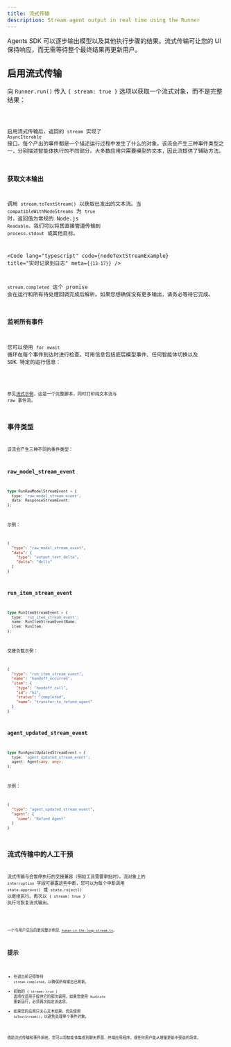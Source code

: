 ```yaml
---
title: 流式传输
description: Stream agent output in real time using the Runner
---
```



Agents SDK 可以逐步输出模型以及其他执行步骤的结果。流式传输可让您的 UI 保持响应，而无需等待整个最终结果再更新用户。

## 启用流式传输

向 `Runner.run()` 传入 `{ stream: true }` 选项以获取一个流式对象，而不是完整结果：

<Code lang="typescript" code={basicStreamingExample} title="启用流式传输" />

启用流式传输后，返回的 `stream` 实现了 `AsyncIterable` 接口。每个产出的事件都是一个描述运行过程中发生了什么的对象。该流会产生三种事件类型之一，分别描述智能体执行的不同部分。大多数应用只需要模型的文本，因此流提供了辅助方法。

### 获取文本输出

调用 `stream.toTextStream()` 以获取已发出的文本流。当 `compatibleWithNodeStreams` 为 `true` 时，返回值为常规的 Node.js `Readable`。我们可以将其直接管道传输到 `process.stdout` 或其他目标。

<Code
  lang="typescript"
  code={nodeTextStreamExample}
  title="实时记录到日志"
  meta={`{13-17}`}
/>

`stream.completed` 这个 promise 会在运行和所有待处理回调完成后解析。如果您想确保没有更多输出，请务必等待它完成。

### 监听所有事件

您可以使用 `for await` 循环在每个事件到达时进行检查。可用信息包括底层模型事件、任何智能体切换以及 SDK 特定的运行信息：

<Code lang="typescript" code={handleAllEventsExample} title="监听所有事件" />

参见[流式示例](https://github.com/openai/openai-agents-js/tree/main/examples/agent-patterns/streamed.ts)，这是一个完整脚本，同时打印纯文本流与 raw 事件流。

## 事件类型

该流会产生三种不同的事件类型：

### raw_model_stream_event

```ts
type RunRawModelStreamEvent = {
  type: 'raw_model_stream_event';
  data: ResponseStreamEvent;
};
```

示例：

```json
{
  "type": "raw_model_stream_event",
  "data": {
    "type": "output_text_delta",
    "delta": "Hello"
  }
}
```

### run_item_stream_event

```ts
type RunItemStreamEvent = {
  type: 'run_item_stream_event';
  name: RunItemStreamEventName;
  item: RunItem;
};
```

交接负载示例：

```json
{
  "type": "run_item_stream_event",
  "name": "handoff_occurred",
  "item": {
    "type": "handoff_call",
    "id": "h1",
    "status": "completed",
    "name": "transfer_to_refund_agent"
  }
}
```

### agent_updated_stream_event

```ts
type RunAgentUpdatedStreamEvent = {
  type: 'agent_updated_stream_event';
  agent: Agent<any, any>;
};
```

示例：

```json
{
  "type": "agent_updated_stream_event",
  "agent": {
    "name": "Refund Agent"
  }
}
```

## 流式传输中的人工干预

流式传输与会暂停执行的交接兼容（例如工具需要审批时）。流对象上的 `interruption` 字段可暴露这些中断，您可以为每个中断调用 `state.approve()` 或 `state.reject()` 以继续执行。再次以 `{ stream: true }` 执行可恢复流式输出。

<Code
  lang="typescript"
  code={streamedHITLExample}
  title="在流式传输中处理人工审批"
/>

一个与用户交互的更完整示例见
[`human-in-the-loop-stream.ts`](https://github.com/openai/openai-agents-js/tree/main/examples/agent-patterns/human-in-the-loop-stream.ts)。

## 提示

- 在退出前记得等待 `stream.completed`，以确保所有输出已刷新。
- 初始的 `{ stream: true }` 选项仅适用于提供它的那次调用。如果您使用 `RunState` 重新运行，必须再次指定该选项。
- 如果您的应用只关心文本结果，优先使用 `toTextStream()`，以避免处理单个事件对象。

借助流式传输和事件系统，您可以将智能体集成到聊天界面、终端应用程序，或任何用户能从增量更新中受益的场景。
